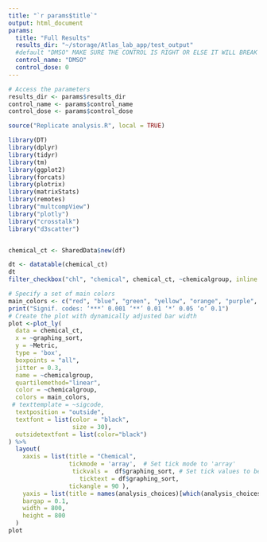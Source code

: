 ```yaml
---
title: "`r params$title`"
output: html_document
params:
  title: "Full Results"
  results_dir: "~/storage/Atlas_lab_app/test_output"
  #default "DMSO" MAKE SURE THE CONTROL IS RIGHT OR ELSE IT WILL BREAK DUE TO STATS COMPARISONS 
  control_name: "DMSO" 
  control_dose: 0
---
```

```r
# Access the parameters
results_dir <- params$results_dir
control_name <- params$control_name
control_dose <- params$control_dose

```

```r
source("Replicate analysis.R", local = TRUE)

```

```r
library(DT)
library(dplyr)
library(tidyr)
library(tm)
library(ggplot2)
library(forcats)
library(plotrix)
library(matrixStats)
library(remotes)
library("multcompView")
library("plotly")
library("crosstalk")
library("d3scatter")


chemical_ct <- SharedData$new(df)

dt <- datatable(chemical_ct)
dt
filter_checkbox("chl", "chemical", chemical_ct, ~chemicalgroup, inline = TRUE)

# Specify a set of main colors
main_colors <- c("red", "blue", "green", "yellow", "orange", "purple", "cyan", "magenta", "brown", "gray")
print("Signif. codes: ‘***’ 0.001 ‘**’ 0.01 ‘*’ 0.05 ‘o’ 0.1")
# Create the plot with dynamically adjusted bar width
plot <-plot_ly(
  data = chemical_ct,
  x = ~graphing_sort,
  y = ~Metric,
  type = 'box',
  boxpoints = "all",
  jitter = 0.3,
  name = ~chemicalgroup, 
  quartilemethod="linear",
  color = ~chemicalgroup,
  colors = main_colors,
 # texttemplate = ~sigcode,
  textposition = "outside",
  textfont = list(color = "black",
                  size = 30),
  outsidetextfont = list(color="black")
) %>%
  layout(
    xaxis = list(title = "Chemical",
                 tickmode = 'array',  # Set tick mode to 'array'
                  tickvals =  df$graphing_sort, # Set tick values to be the same as x 
                    ticktext = df$graphing_sort,
                 tickangle = 90 ),
    yaxis = list(title = names(analysis_choices)[which(analysis_choices == input$data_analysis_type)]),
    bargap = 0.1,
    width = 800, 
    height = 800
  ) 
plot


```

